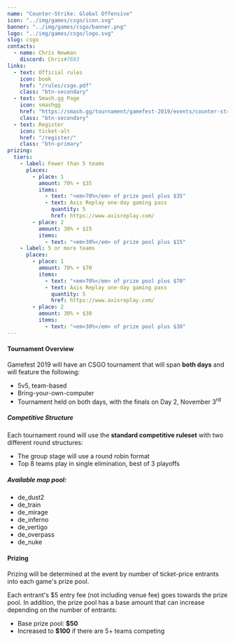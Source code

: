 ---
name: "Counter-Strike: Global Offensive"
icon: "../img/games/csgo/icon.svg"
banner: "../img/games/csgo/banner.png"
logo: "../img/games/csgo/logo.svg"
slug: csgo
contacts:
  - name: Chris Newman
    discord: Chris#7693
links:
  - text: Official rules
    icon: book
    href: "/rules/csgo.pdf"
    class: "btn-secondary"
  - text: Smash.gg Page
    icon: smashgg
    href: "https://smash.gg/tournament/gamefest-2019/events/counter-strike-global-offensive-5v5-byoc"
    class: "btn-secondary"
  - text: Register
    icon: ticket-alt
    href: "/register/"
    class: "btn-primary"
prizing:
  tiers:
    - label: Fewer than 5 teams
      places:
        - place: 1
          amount: 70% + $35
          items:
            - text: "<em>70%</em> of prize pool plus $35"
            - text: Axis Replay one-day gaming pass
              quantity: 5
              href: https://www.axisreplay.com/
        - place: 2
          amount: 30% + $15
          items:
            - text: "<em>30%</em> of prize pool plus $15"
    - label: 5 or more teams
      places:
        - place: 1
          amount: 70% + $70
          items:
            - text: "<em>70%</em> of prize pool plus $70"
            - text: Axis Replay one-day gaming pass
              quantity: 5
              href: https://www.axisreplay.com/
        - place: 2
          amount: 30% + $30
          items:
            - text: "<em>30%</em> of prize pool plus $30"
---

#### Tournament Overview

Gamefest 2019 will have an CSGO tournament that will span **both days** and will feature the following:

- 5v5, team-based
- Bring-your-own-computer
- Tournament held on both days, with the finals on Day 2, November 3<sup>rd</sup>

##### Competitive Structure

Each tournament round will use the **standard competitive ruleset** with two different round structures:

- The group stage will use a round robin format
- Top 8 teams play in single elimination, best of 3 playoffs

##### Available map pool:

- de_dust2
- de_train
- de_mirage
- de_inferno
- de_vertigo
- de_overpass
- de_nuke

<Section>

#### Prizing

Prizing will be determined at the event by number of ticket-price entrants into each game's prize pool.

Each entrant's $5 entry fee (not including venue fee) goes towards the prize pool. In addition, the prize pool has a base amount that can increase depending on the number of entrants:

- Base prize pool: **$50**
- Increased to **$100** if there are 5+ teams competing

<MultiPrizing tiers={props.prizing.tiers} /></Section>
<Section><Contact contacts={props.contacts} /></Section>

